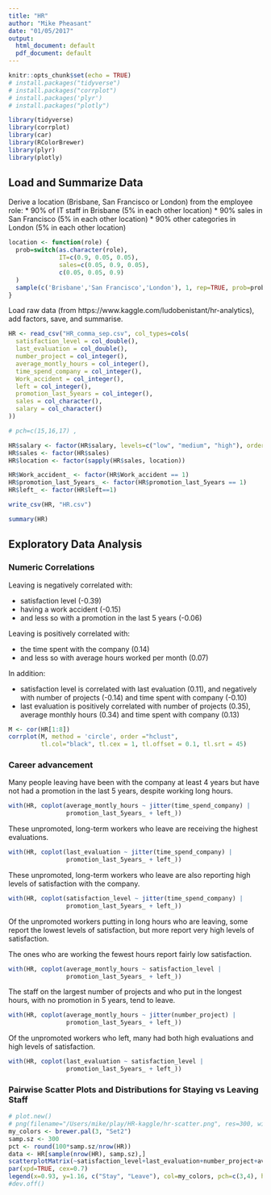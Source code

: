 ```yaml
---
title: "HR"
author: "Mike Pheasant"
date: "01/05/2017"
output:
  html_document: default
  pdf_document: default
---
```


```r
knitr::opts_chunk$set(echo = TRUE)
# install.packages("tidyverse")
# install.packages("corrplot")
# install.packages('plyr')
# install.packages("plotly")

library(tidyverse)
library(corrplot)
library(car)
library(RColorBrewer)
library(plyr)
library(plotly)

```

## Load and Summarize Data

Derive a location (Brisbane, San Francisco or London) from the employee role:
* 90% of IT staff in Brisbane (5% in each other location)
* 90% sales in San Francisco (5% in each other location)
* 90% other categories in London (5% in each other location)

```r
location <- function(role) {
  prob=switch(as.character(role),
              IT=c(0.9, 0.05, 0.05),
              sales=c(0.05, 0.9, 0.05),
              c(0.05, 0.05, 0.9)
  )
  sample(c('Brisbane','San Francisco','London'), 1, rep=TRUE, prob=prob)
}
```

Load raw data (from https://www.kaggle.com/ludobenistant/hr-analytics), add factors, save, and summarise.

```r
HR <- read_csv("HR_comma_sep.csv", col_types=cols(
  satisfaction_level = col_double(),
  last_evaluation = col_double(),
  number_project = col_integer(),
  average_montly_hours = col_integer(),
  time_spend_company = col_integer(),
  Work_accident = col_integer(),
  left = col_integer(),
  promotion_last_5years = col_integer(),
  sales = col_character(),
  salary = col_character()
))

# pch=c(15,16,17) ,

HR$salary <- factor(HR$salary, levels=c("low", "medium", "high"), ordered=TRUE)
HR$sales <- factor(HR$sales)
HR$location <- factor(sapply(HR$sales, location))

HR$Work_accident_ <- factor(HR$Work_accident == 1)
HR$promotion_last_5years_ <- factor(HR$promotion_last_5years == 1)
HR$left_ <- factor(HR$left==1)

write_csv(HR, "HR.csv")

summary(HR)
```

## Exploratory Data Analysis

### Numeric Correlations 

Leaving is negatively correlated with:

* satisfaction level (-0.39) 
* having a work accident (-0.15) 
* and less so with a promotion in the last 5 years (-0.06)

Leaving is positively correlated with:

* the time spent with the company (0.14)
* and less so with average hours worked per month (0.07)

In addition:

* satisfaction level is correlated with last evaluation (0.11), and negatively with number of projects (-0.14) and time spent with company (-0.10)
* last evaluation is positively correlated with number of projects (0.35), average monthly hours (0.34) and time spent with company (0.13)

```r
M <- cor(HR[1:8])
corrplot(M, method = 'circle', order ="hclust",
         tl.col="black", tl.cex = 1, tl.offset = 0.1, tl.srt = 45)
```

### Career advancement

Many people leaving have been with the company at least 4 years but have not had a promotion in the last 5 years, despite working long hours.

```r
with(HR, coplot(average_montly_hours ~ jitter(time_spend_company) |
                promotion_last_5years_ + left_))
```

These unpromoted, long-term workers who leave are receiving the highest evaluations.

```r
with(HR, coplot(last_evaluation ~ jitter(time_spend_company) |
                promotion_last_5years_ + left_))
```

These unpromoted, long-term workers who leave are also reporting high levels of satisfaction with the company.

```r
with(HR, coplot(satisfaction_level ~ jitter(time_spend_company) |
                promotion_last_5years_ + left_))
```

Of the unpromoted workers putting in long hours who are leaving, some report the lowest levels of satisfaction, but more report very high levels of satisfaction. 

The ones who are working the fewest hours report fairly low satisfaction. 

```r
with(HR, coplot(average_montly_hours ~ satisfaction_level |
                promotion_last_5years_ + left_))
```

The staff on the largest number of projects and who put in the longest hours, with no promotion in 5 years, tend to leave.

```r
with(HR, coplot(average_montly_hours ~ jitter(number_project) |
                promotion_last_5years_ + left_))
```

Of the unpromoted workers who left, many had both high evaluations and high levels of satisfaction.

```r
with(HR, coplot(last_evaluation ~ satisfaction_level |
                promotion_last_5years_ + left_))
```

### Pairwise Scatter Plots and Distributions for Staying vs Leaving Staff 

```r
# plot.new()
# png(filename="/Users/mike/play/HR-kaggle/hr-scatter.png", res=300, width = 3000, height = 3000)
my_colors <- brewer.pal(3, "Set2")
samp.sz <- 300
pct <- round(100*samp.sz/nrow(HR))
data <- HR[sample(nrow(HR), samp.sz),]
scatterplotMatrix(~satisfaction_level+last_evaluation+number_project+average_montly_hours+time_spend_company+Work_accident+promotion_last_5years+sales+salary|left, data=data, reg.line="", smoother="", col=my_colors , smoother.args=list(col="grey") , pch=c(3,4), legend.plot=FALSE, main=paste("Scatter Plot Pairs for HR Turnover (",pct,"% of data)", sep=""))
par(xpd=TRUE, cex=0.7)
legend(x=0.93, y=1.16, c("Stay", "Leave"), col=my_colors, pch=c(3,4), horiz=TRUE)
#dev.off()
```

## 

